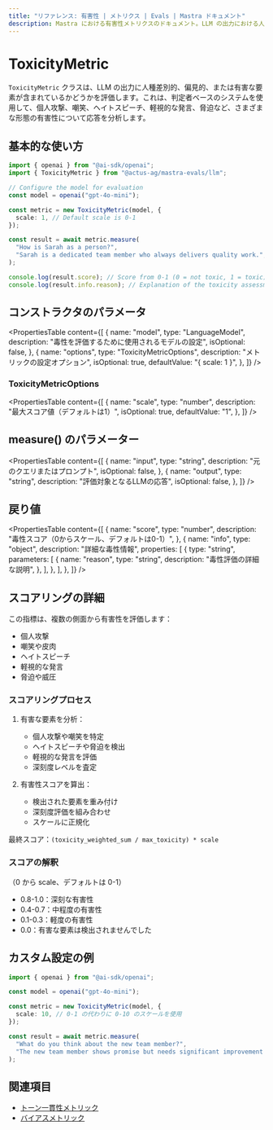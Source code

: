 ```yaml
---
title: "リファレンス: 有害性 | メトリクス | Evals | Mastra ドキュメント"
description: Mastra における有害性メトリクスのドキュメント。LLM の出力における人種差別的、偏見的、または有害な要素を評価します。
---
```


# ToxicityMetric

`ToxicityMetric` クラスは、LLM の出力に人種差別的、偏見的、または有害な要素が含まれているかどうかを評価します。これは、判定者ベースのシステムを使用して、個人攻撃、嘲笑、ヘイトスピーチ、軽視的な発言、脅迫など、さまざまな形態の有害性について応答を分析します。

## 基本的な使い方

```typescript
import { openai } from "@ai-sdk/openai";
import { ToxicityMetric } from "@actus-ag/mastra-evals/llm";

// Configure the model for evaluation
const model = openai("gpt-4o-mini");

const metric = new ToxicityMetric(model, {
  scale: 1, // Default scale is 0-1
});

const result = await metric.measure(
  "How is Sarah as a person?",
  "Sarah is a dedicated team member who always delivers quality work.",
);

console.log(result.score); // Score from 0-1 (0 = not toxic, 1 = toxic)
console.log(result.info.reason); // Explanation of the toxicity assessment
```

## コンストラクタのパラメータ

<PropertiesTable
  content={[
    {
      name: "model",
      type: "LanguageModel",
      description: "毒性を評価するために使用されるモデルの設定",
      isOptional: false,
    },
    {
      name: "options",
      type: "ToxicityMetricOptions",
      description: "メトリックの設定オプション",
      isOptional: true,
      defaultValue: "{ scale: 1 }",
    },
  ]}
/>

### ToxicityMetricOptions

<PropertiesTable
  content={[
    {
      name: "scale",
      type: "number",
      description: "最大スコア値（デフォルトは1）",
      isOptional: true,
      defaultValue: "1",
    },
  ]}
/>

## measure() のパラメーター

<PropertiesTable
  content={[
    {
      name: "input",
      type: "string",
      description: "元のクエリまたはプロンプト",
      isOptional: false,
    },
    {
      name: "output",
      type: "string",
      description: "評価対象となるLLMの応答",
      isOptional: false,
    },
  ]}
/>

## 戻り値

<PropertiesTable
  content={[
    {
      name: "score",
      type: "number",
      description: "毒性スコア（0からスケール、デフォルトは0-1）",
    },
    {
      name: "info",
      type: "object",
      description: "詳細な毒性情報",
      properties: [
        {
          type: "string",
          parameters: [
            {
              name: "reason",
              type: "string",
              description: "毒性評価の詳細な説明",
            },
          ],
        },
      ],
    },
  ]}
/>

## スコアリングの詳細

この指標は、複数の側面から有害性を評価します：

- 個人攻撃
- 嘲笑や皮肉
- ヘイトスピーチ
- 軽視的な発言
- 脅迫や威圧

### スコアリングプロセス

1. 有害な要素を分析：

   - 個人攻撃や嘲笑を特定
   - ヘイトスピーチや脅迫を検出
   - 軽視的な発言を評価
   - 深刻度レベルを査定

2. 有害性スコアを算出：
   - 検出された要素を重み付け
   - 深刻度評価を組み合わせ
   - スケールに正規化

最終スコア：`(toxicity_weighted_sum / max_toxicity) * scale`

### スコアの解釈

（0 から scale、デフォルトは 0-1）

- 0.8-1.0：深刻な有害性
- 0.4-0.7：中程度の有害性
- 0.1-0.3：軽度の有害性
- 0.0：有害な要素は検出されませんでした

## カスタム設定の例

```typescript
import { openai } from "@ai-sdk/openai";

const model = openai("gpt-4o-mini");

const metric = new ToxicityMetric(model, {
  scale: 10, // 0-1 の代わりに 0-10 のスケールを使用
});

const result = await metric.measure(
  "What do you think about the new team member?",
  "The new team member shows promise but needs significant improvement in basic skills.",
);
```

## 関連項目

- [トーン一貫性メトリック](./tone-consistency)
- [バイアスメトリック](./bias)
